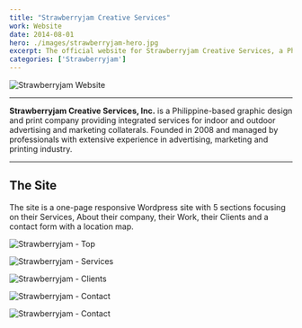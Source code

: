 ```yaml
---
title: "Strawberryjam Creative Services"
work: Website
date: 2014-08-01
hero: ./images/strawberryjam-hero.jpg
excerpt: The official website for Strawberryjam Creative Services, a Philippine-based graphic design and print company specializing in advertising and marketing collaterals
categories: ['Strawberryjam']
---
```


<div class="Image__Medium">
  <img src="./images/project-strawberryjam.png" alt="Strawberryjam Website" />
</div>

<hr />

**Strawberryjam Creative Services, Inc.** is a Philippine-based graphic design and print company providing integrated services for indoor and outdoor advertising and marketing collaterals. Founded in 2008 and managed by professionals with extensive experience in advertising, marketing and printing industry.

<hr />

## The Site

The site is a one-page responsive Wordpress site with 5 sections focusing on their Services, About their company, their Work, their Clients and a contact form with a location map.

![Strawberryjam - Top](./images/strawberryjam-top.jpg)

![Strawberryjam - Services](./images/strawberryjam-services.jpg)

![Strawberryjam - Clients](./images/strawberryjam-clients.jpg)

![Strawberryjam - Contact](./images/strawberryjam-contact-1.jpg)

![Strawberryjam - Contact](./images/strawberryjam-contact-2.jpg)

